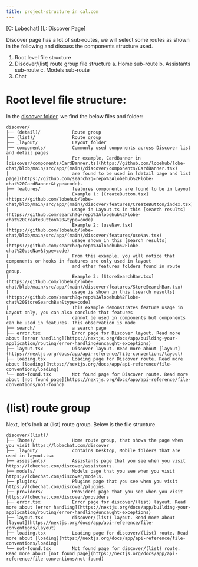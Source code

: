 ```yaml
---
title: project-structure in cal.com
---
```


[C: Lobechat]
[L: Discover Page]

Discover page has a lot of sub-routes, we will select some routes as shown in the following and discuss 
the components structure used.

1. Root level file structure
2. Discover/(list) route group file structure
  a. Home sub-route
  b. Assistants sub-route
  c. Models sub-route
3. Chat 


# Root level file structure:

In the [discover folder](https://github.com/lobehub/lobe-chat/tree/main/src/app/(main)/discover), we find the below 
files and folder:

```
discover/
├── (detail)/            Route group
├── (list)/              Route group
├── _layout/             Layout folder
├── components/          Commonly used components across Discover list and detail pages
|                        For example, CardBanner in [discover/components/CardBanner.ts](https://github.com/lobehub/lobe-chat/blob/main/src/app/(main)/discover/components/CardBanner.tsx)
|                        are found to be used in [detail page and list page](https://github.com/search?q=repo%3Alobehub%2Flobe-chat%20CardBanner&type=code).
├── features/            features components are found to be in Layout
|                        Example 1: [CreateButton.tsx](https://github.com/lobehub/lobe-chat/blob/main/src/app/(main)/discover/features/CreateButton/index.tsx) 
|                        usage in Layout.ts in this [search results](https://github.com/search?q=repo%3Alobehub%2Flobe-chat%20CreateButton%20&type=code)
|                        Example 2: [useNav.tsx](https://github.com/lobehub/lobe-chat/blob/main/src/app/(main)/discover/features/useNav.tsx)
|                        usage shown in this [search results](https://github.com/search?q=repo%3Alobehub%2Flobe-chat%20useNav&type=code) 
|                        From this example, you will notice that components or hooks in features are only used in layout
|                        and other features folders found in route group.
|                        Example 3: [StoreSearchBar.tsx](https://github.com/lobehub/lobe-chat/blob/main/src/app/(main)/discover/features/StoreSearchBar.tsx)
|                        usage is shown in this [search results](https://github.com/search?q=repo%3Alobehub%2Flobe-chat%20StoreSearchBar&type=code)
|                        This example demonstrates feature usage in Layout only, you can also conclude that features
|                        cannot be used in components but components can be used in features. This observation is made
├── search/              a search page
├── error.tsx            Error page for Discover layout. Read more about [error handling](https://nextjs.org/docs/app/building-your-application/routing/error-handling#uncaught-exceptions)
├── layout.tsx           Discover layout. Read more about [layout](https://nextjs.org/docs/app/api-reference/file-conventions/layout)
├── loading.tsx          Loading page for Discover route. Read more about [loading](https://nextjs.org/docs/app/api-reference/file-conventions/loading)
└── not-found.tsx        Not found page for Discover route. Read more about [not found page](https://nextjs.org/docs/app/api-reference/file-conventions/not-found)
```

# (list) route group
Next, let's look at (list) route group. Below is the file structure.

```
discover/(list)/
├── (home)/              Home route group, that shows the page when you visit https://lobechat.com/discover
├── _layout/             contains Desktop, Mobile folders that are used in layout.tsx
├── assistants/          Assistants page that you see when you visit https://lobechat.com/discover/assistants.
├── models/              Models page that you see when you visit https://lobechat.com/discover/models. 
├── plugins/             Plugins page that you see when you visit https://lobechat.com/discover/plugins.
├── providers/           Providers page that you see when you visit https://lobechat.com/discover/providers
├── error.tsx            Error page for discover/(list) layout. Read more about [error handling](https://nextjs.org/docs/app/building-your-application/routing/error-handling#uncaught-exceptions)
├── layout.tsx           discover/(list) layout. Read more about [layout](https://nextjs.org/docs/app/api-reference/file-conventions/layout)
├── loading.tsx          Loading page for discover/(list) route. Read more about [loading](https://nextjs.org/docs/app/api-reference/file-conventions/loading)
└── not-found.tsx        Not found page for discover/(list) route. Read more about [not found page](https://nextjs.org/docs/app/api-reference/file-conventions/not-found)
```
